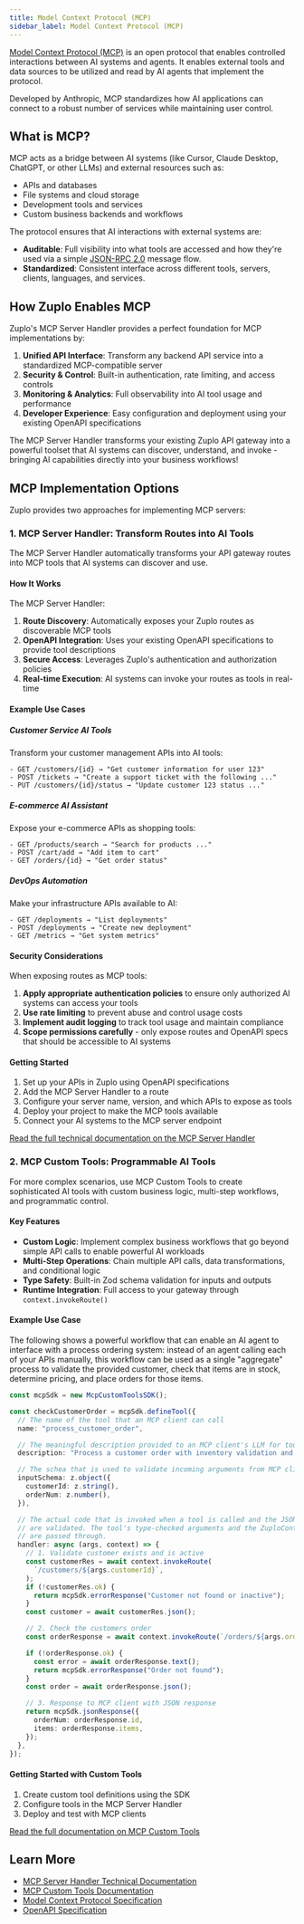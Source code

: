 ```yaml
---
title: Model Context Protocol (MCP)
sidebar_label: Model Context Protocol (MCP)
---
```


[Model Context Protocol (MCP)](https://modelcontextprotocol.io/introduction) is
an open protocol that enables controlled interactions between AI systems and
agents. It enables external tools and data sources to be utilized and read by AI
agents that implement the protocol.

Developed by Anthropic, MCP standardizes how AI applications can connect to a
robust number of services while maintaining user control.

## What is MCP?

MCP acts as a bridge between AI systems (like Cursor, Claude Desktop, ChatGPT,
or other LLMs) and external resources such as:

- APIs and databases
- File systems and cloud storage
- Development tools and services
- Custom business backends and workflows

The protocol ensures that AI interactions with external systems are:

- **Auditable**: Full visibility into what tools are accessed and how they're
  used via a simple [JSON-RPC 2.0](https://www.jsonrpc.org/specification)
  message flow.
- **Standardized**: Consistent interface across different tools, servers,
  clients, languages, and services.

## How Zuplo Enables MCP

Zuplo's MCP Server Handler provides a perfect foundation for MCP implementations
by:

1. **Unified API Interface**: Transform any backend API service into a
   standardized MCP-compatible server
2. **Security & Control**: Built-in authentication, rate limiting, and access
   controls
3. **Monitoring & Analytics**: Full observability into AI tool usage and
   performance
4. **Developer Experience**: Easy configuration and deployment using your
   existing OpenAPI specifications

The MCP Server Handler transforms your existing Zuplo API gateway into a
powerful toolset that AI systems can discover, understand, and invoke - bringing
AI capabilities directly into your business workflows!

## MCP Implementation Options

Zuplo provides two approaches for implementing MCP servers:

### 1. MCP Server Handler: Transform Routes into AI Tools

The MCP Server Handler automatically transforms your API gateway routes into MCP
tools that AI systems can discover and use.

#### How It Works

The MCP Server Handler:

1. **Route Discovery**: Automatically exposes your Zuplo routes as discoverable
   MCP tools
2. **OpenAPI Integration**: Uses your existing OpenAPI specifications to provide
   tool descriptions
3. **Secure Access**: Leverages Zuplo's authentication and authorization
   policies
4. **Real-time Execution**: AI systems can invoke your routes as tools in
   real-time

#### Example Use Cases

##### Customer Service AI Tools

Transform your customer management APIs into AI tools:

```
- GET /customers/{id} → "Get customer information for user 123"
- POST /tickets → "Create a support ticket with the following ..."
- PUT /customers/{id}/status → "Update customer 123 status ..."
```

##### E-commerce AI Assistant

Expose your e-commerce APIs as shopping tools:

```
- GET /products/search → "Search for products ..."
- POST /cart/add → "Add item to cart"
- GET /orders/{id} → "Get order status"
```

##### DevOps Automation

Make your infrastructure APIs available to AI:

```
- GET /deployments → "List deployments"
- POST /deployments → "Create new deployment"
- GET /metrics → "Get system metrics"
```

#### Security Considerations

When exposing routes as MCP tools:

1. **Apply appropriate authentication policies** to ensure only authorized AI
   systems can access your tools
2. **Use rate limiting** to prevent abuse and control usage costs
3. **Implement audit logging** to track tool usage and maintain compliance
4. **Scope permissions carefully** - only expose routes and OpenAPI specs that
   should be accessible to AI systems

#### Getting Started

1. Set up your APIs in Zuplo using OpenAPI specifications
2. Add the MCP Server Handler to a route
3. Configure your server name, version, and which APIs to expose as tools
4. Deploy your project to make the MCP tools available
5. Connect your AI systems to the MCP server endpoint

[Read the full technical documentation on the MCP Server Handler](/docs/handlers/mcp-server)

### 2. MCP Custom Tools: Programmable AI Tools

For more complex scenarios, use MCP Custom Tools to create sophisticated AI
tools with custom business logic, multi-step workflows, and programmatic
control.

#### Key Features

- **Custom Logic**: Implement complex business workflows that go beyond simple
  API calls to enable powerful AI workloads
- **Multi-Step Operations**: Chain multiple API calls, data transformations, and
  conditional logic
- **Type Safety**: Built-in Zod schema validation for inputs and outputs
- **Runtime Integration**: Full access to your gateway through
  `context.invokeRoute()`

#### Example Use Case

The following shows a powerful workflow that can enable an AI agent to interface
with a process ordering system: instead of an agent calling each of your APIs
manually, this workflow can be used as a single "aggregate" process to validate
the provided customer, check that items are in stock, determine pricing, and
place orders for those items.

```typescript
const mcpSdk = new McpCustomToolsSDK();

const checkCustomerOrder = mcpSdk.defineTool({
  // The name of the tool that an MCP client can call
  name: "process_customer_order",

  // The meaningful description provided to an MCP client's LLM for tool selection
  description: "Process a customer order with inventory validation and pricing",

  // The schea that is used to validate incoming arguments from MCP client tool calls
  inputSchema: z.object({
    customerId: z.string(),
    orderNum: z.number(),
  }),

  // The actual code that is invoked when a tool is called and the JSON arguments
  // are validated. The tool's type-checked arguments and the ZuploContext
  // are passed through.
  handler: async (args, context) => {
    // 1. Validate customer exists and is active
    const customerRes = await context.invokeRoute(
      `/customers/${args.customerId}`,
    );
    if (!customerRes.ok) {
      return mcpSdk.errorResponse("Customer not found or inactive");
    }
    const customer = await customerRes.json();

    // 2. Check the customers order
    const orderResponse = await context.invokeRoute(`/orders/${args.orderNum}`);

    if (!orderResponse.ok) {
      const error = await orderResponse.text();
      return mcpSdk.errorResponse("Order not found");
    }
    const order = await orderResponse.json();

    // 3. Response to MCP client with JSON response
    return mcpSdk.jsonResponse({
      orderNum: orderResponse.id,
      items: orderResponse.items,
    });
  },
});
```

#### Getting Started with Custom Tools

1. Create custom tool definitions using the SDK
2. Configure tools in the MCP Server Handler
3. Deploy and test with MCP clients

[Read the full documentation on MCP Custom Tools](/docs/handlers/mcp-server-custom-tools)

## Learn More

- [MCP Server Handler Technical Documentation](/docs/handlers/mcp-server)
- [MCP Custom Tools Documentation](/docs/handlers/mcp-server-custom-tools)
- [Model Context Protocol Specification](https://spec.modelcontextprotocol.io/)
- [OpenAPI Specification](https://swagger.io/specification/)
